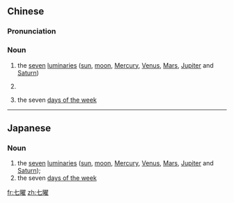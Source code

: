 ==Chinese==
{{zh-forms}}

===Pronunciation===
{{zh-pron
|m=qīyào
|c=cat1 jiu6
|cat=n
}}

===Noun===
{{zh-noun}}

# the [[seven]] [[luminaries]] ([[sun]], [[moon]], [[Mercury]], [[Venus]], [[Mars]], [[Jupiter]] and [[Saturn]])
# {{lb|zh|literary}} {{zh-altname|北斗七星|Big Dipper}}
# {{lb|zh|archaic}} the seven [[Appendix:Days of the week|days of the week]]

----

==Japanese==
{{ja-kanjitab|しち|よう|yomi=on}}

===Noun===
{{ja-noun|しちよう|hhira=しちえう}}

# the [[seven]] [[luminaries]] ([[sun]], [[moon]], [[Mercury]], [[Venus]], [[Mars]], [[Jupiter]] and [[Saturn]]);
# the seven [[Appendix:Days of the week|days of the week]]

[[fr:七曜]]
[[zh:七曜]]